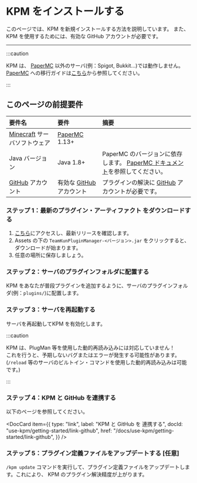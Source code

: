 
# KPM をインストールする

このページでは、KPM を新規インストールする方法を説明しています。
また、KPM を使用するためには、有効な GitHub アカウントが必要です。

---

:::caution

KPM は、 [PaperMC](https://www.papermc.io/) 以外のサーバ(例：Spigot, Bukkit…)では動作しません。
[PaperMC](https://www.papermc.io/) への移行ガイドは[こちら](https://docs.papermc.io/paper/migration)から参照してください。

:::

## このページの前提要件

| 要件名 | 要件 | 摘要 |
| :--- | :-- | :---- |
| [Minecraft](https://www.minecraft.net) サーバソフトウェア | [PaperMC](https://papermc.io/) 1.13+ |  |
| Java バージョン | Java 1.8+ | PaperMC のバージョンに依存します。 [PaperMC ドキュメント](https://docs.papermc.io/paper/getting-started)を参照してください。 |
| [GitHub](https://www.github.com) アカウント | 有効な [GitHub](https://www.github.com) アカウント | プラグインの解決に [GitHub](https://www.github.com) アカウントが必要です。 |


### ステップ 1：最新のプラグイン・アーティファクト をダウンロードする

1. [こちら](https://www.github.com/TeamKUN/TeamKUNPluginManager/releases/latest)にアクセスし、最新リリースを確認します。
2. Assets の下の `TeamKunPluginManager-<バージョン>.jar` をクリックすると、ダウンロードが始まります。
3. 任意の場所に保存しましょう。

### ステップ 2：サーバのプラグインフォルダに配置する

KPM をあなたが普段プラグインを追加するように、サーバのプラグインフォルダ(例：`plugins/`)に配置します。

### ステップ 3：サーバを再起動する

サーバを再起動してKPM を有効化します。

:::caution

KPM は、PlugMan 等を使用した動的再読み込みには対応していません！  
これを行うと、予期しないバグまたはエラーが発生する可能性があります。  
(`/reload` 等のサーバのビルトイン・コマンドを使用した動的再読み込みは可能です。)

:::

### ステップ 4：KPM と GitHub を連携する

以下のページを参照してください。

<DocCard item={{
    type: "link",
    label: "KPM と GitHub を 連携する",
    docId: "use-kpm/getting-started/link-github",
    href: "/docs/use-kpm/getting-started/link-github",
}} />

### ステップ 5：プラグイン定義ファイルをアップデートする [任意]

`/kpm update` コマンドを実行して、プラグイン定義ファイルをアップデートします。これにより、 KPM のプラグイン解決精度が上がります。
